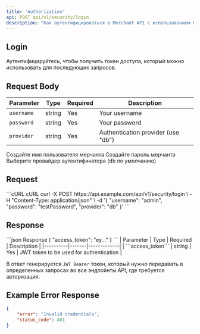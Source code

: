 ```yaml
---
title: 'Authorization'
api: POST api/v1/security/login
description: "Как аутентифицироваться в Merchant API с использованием Bearer токенов JWT."
---
```

## Login
Аутентифицируйтесь, чтобы получить токен доступа, который можно использовать для последующих запросов.

## Request Body
| Parameter | Type | Required | Description |
|----------|-------|----------|-------------|
| ```username```  | string  | Yes  | Your username |
| ```password``` | string  | Yes  | Your password |
| ```provider``` | string | Yes  | Authentication provider (use "db") |

<ParamField body="username" type="string">
    Создайте имя пользователя мерчанта
</ParamField>

<ParamField body="password" type="string">
    Создайте пароль мерчанта
</ParamField>

<ParamField body="provider" type="string">
    Выберите провайдер аутентификатора (db по умолчанию)
</ParamField>

## Request
<CodeGroup>
```cURL cURL
curl -X POST https://api.example.com/api/v1/security/login \
  -H "Content-Type: application/json" \
  -d '{
    "username": "admin",
    "password": "testPassword",
    "provider": "db"
  }'
```
</CodeGroup>

## Response

<CodeGroup>
```json Response
{
    "access_token": "ey..."
}
```
| Parameter | Type | Required | Description |
|----------|-------|-------------|
| ```access_token``` | string | Yes | JWT token to be used for authentication |

</CodeGroup>

В ответ генерируется ```JWT Bearer``` токен, который нужно передавать в определенных запросах во все эндпойнты API, где требуется авторизация.


## Example Error Response
``` json
{
    "error": "Invalid credentials",
    "status_code": 401
}
```
